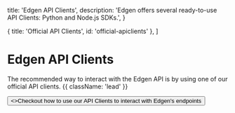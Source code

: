 
  title: 'Edgen API Clients',
  description:
    'Edgen offers several ready-to-use API Clients: Python and Node.js SDKs.',
}

  { title: 'Official API Clients', id: 'official-apiclients' },
]

# Edgen API Clients

The recommended way to interact with the Edgen API is by using one of our official API clients. {{ className: 'lead' }}

<div className="not-prose">
  <Button href="/api-reference" variant="text" arrow="right">
    <>Checkout how to use our API Clients to interact with Edgen's endpoints</>
  </Button>
</div>

<APIClients />
